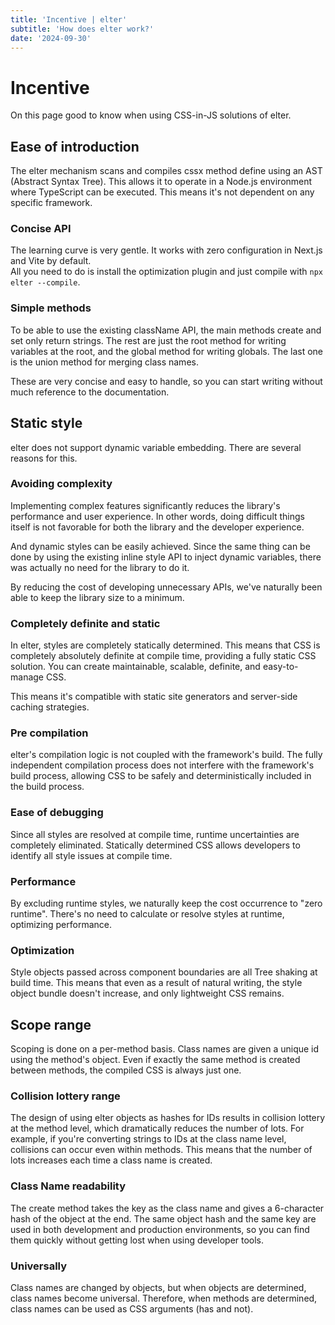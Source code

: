 ```yaml
---
title: 'Incentive | elter'
subtitle: 'How does elter work?'
date: '2024-09-30'
---
```


<TocBot />

# Incentive
On this page good to know when using CSS-in-JS solutions of elter.

## Ease of introduction
The elter mechanism scans and compiles cssx method define using an AST (Abstract Syntax Tree).
This allows it to operate in a Node.js environment where TypeScript can be executed.
This means it's not dependent on any specific framework.

### Concise API
The learning curve is very gentle.
It works with zero configuration in Next.js and Vite by default.  
All you need to do is install the optimization plugin and just compile with `npx elter --compile`.

### Simple methods
To be able to use the existing className API, the main methods create and set only return strings.
The rest are just the root method for writing variables at the root, and the global method for writing globals.
The last one is the union method for merging class names.

These are very concise and easy to handle, so you can start writing without much reference to the documentation.

## Static style
elter does not support dynamic variable embedding.
There are several reasons for this.

### Avoiding complexity
Implementing complex features significantly reduces the library's performance and user experience.
In other words, doing difficult things itself is not favorable for both the library and the developer experience.

And dynamic styles can be easily achieved.
Since the same thing can be done by using the existing inline style API to inject dynamic variables, there was actually no need for the library to do it.

By reducing the cost of developing unnecessary APIs, we've naturally been able to keep the library size to a minimum.

### Completely definite and static
In elter, styles are completely statically determined.
This means that CSS is completely absolutely definite at compile time, providing a fully static CSS solution.
You can create maintainable, scalable, definite, and easy-to-manage CSS.

This means it's compatible with static site generators and server-side caching strategies.

### Pre compilation
elter's compilation logic is not coupled with the framework's build.
The fully independent compilation process does not interfere with the framework's build process, allowing CSS to be safely and deterministically
included in the build process.

### Ease of debugging
Since all styles are resolved at compile time, runtime uncertainties are completely eliminated.
Statically determined CSS allows developers to identify all style issues at compile time.

### Performance
By excluding runtime styles, we naturally keep the cost occurrence to "zero runtime".
There's no need to calculate or resolve styles at runtime, optimizing performance.

### Optimization
Style objects passed across component boundaries are all Tree shaking at build time.
This means that even as a result of natural writing, the style object bundle doesn't increase, and only lightweight CSS remains.

## Scope range
Scoping is done on a per-method basis.
Class names are given a unique id using the method's object.
Even if exactly the same method is created between methods, the compiled CSS is always just one.

### Collision lottery range
The design of using elter objects as hashes for IDs results in collision lottery at the method level,
which dramatically reduces the number of lots.
For example, if you're converting strings to IDs at the class name level, collisions can occur even within methods.
This means that the number of lots increases each time a class name is created.

### Class Name readability
The create method takes the key as the class name and gives a 6-character hash of the object at the end.
The same object hash and the same key are used in both development and production environments,
so you can find them quickly without getting lost when using developer tools.

### Universally
Class names are changed by objects, but when objects are determined, class names become universal.
Therefore, when methods are determined, class names can be used as CSS arguments (has and not).